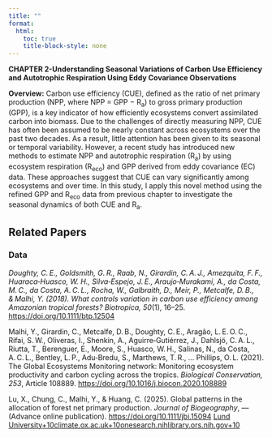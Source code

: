 ```yaml
---
title: ""
format:
  html:
    toc: true
    title-block-style: none
---
```


**CHAPTER 2-Understanding Seasonal Variations of Carbon Use Efficiency and Autotrophic Respiration Using Eddy Covariance Observations**

**Overview:** Carbon use efficiency (CUE), defined as the ratio of net primary production (NPP, where NPP = GPP − R~a~) to gross primary production (GPP), is a key indicator of how efficiently ecosystems convert assimilated carbon into biomass. Due to the challenges of directly measuring NPP, CUE has often been assumed to be nearly constant across ecosystems over the past two decades. As a result, little attention has been given to its seasonal or temporal variability. However, a recent study has introduced new methods to estimate NPP and autotrophic respiration (R~a~) by using ecosystem respiration (R~eco~) and GPP derived from eddy covariance (EC) data. These approaches suggest that CUE can vary significantly among ecosystems and over time. In this study, I apply this novel method using the refined GPP and R~eco~ data from previous chapter to investigate the seasonal dynamics of both CUE and R~a~.

## **Related Papers**

### Data

*Doughty, C. E., Goldsmith, G. R., Raab, N., Girardin, C. A. J., Amezquita, F. F., Huaraca‑Huasco, W. H., Silva‑Espejo, J. E., Araujo‑Murakami, A., da Costa, M. C., da Costa, A. C. L., Rocha, W., Galbraith, D., Meir, P., Metcalfe, D. B., & Malhi, Y. (2018). What controls variation in carbon use efficiency among Amazonian tropical forests?* *Biotropica, 50*(1), 16–25. <https://doi.org/10.1111/btp.12504>

Malhi, Y., Girardin, C., Metcalfe, D. B., Doughty, C. E., Aragão, L. E. O. C., Rifai, S. W., Oliveras, I., Shenkin, A., Aguirre‑Gutiérrez, J., Dahlsjö, C. A. L., Riutta, T., Berenguer, E., Moore, S., Huasco, W. H., Salinas, N., da Costa, A. C. L., Bentley, L. P., Adu‑Bredu, S., Marthews, T. R., … Phillips, O. L. (2021). The Global Ecosystems Monitoring network: Monitoring ecosystem productivity and carbon cycling across the tropics. *Biological Conservation, 253*, Article 108889. <https://doi.org/10.1016/j.biocon.2020.108889>

Lu, X., Chung, C., Malhi, Y., & Huang, C. (2025). Global patterns in the allocation of forest net primary production. *Journal of Biogeography*, *––* (Advance online publication). <https://doi.org/10.1111/jbi.15094> [[Lund University+10climate.ox.ac.uk+10onesearch.nihlibrary.ors.nih.gov+10]{.underline}](https://www.climate.ox.ac.uk/publication/2082102/dimensions?utm_source=chatgpt.com){alt="https://www.climate.ox.ac.uk/publication/2082102/dimensions?utm_source=chatgpt.com"}
